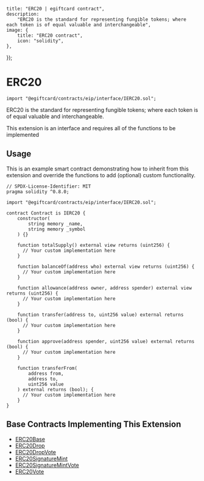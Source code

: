 
	title: "ERC20 | egiftcard contract",
	description:
		"ERC20 is the standard for representing fungible tokens; where each token is of equal valuable and interchangeable",
	image: {
		title: "ERC20 contract",
		icon: "solidity",
	},
});

# ERC20

```solidity
import "@egiftcard/contracts/eip/interface/IERC20.sol";
```

ERC20 is the standard for representing fungible tokens; where each token is of equal valuable and interchangeable.

<Callout title="info" variant="info">
	This extension is an interface and requires all of the functions to be
	implemented
</Callout>

<br />

<GithubButtonLink href="https://github.com/egiftcard/contracts/blob/main/contracts/eip/interface/IERC20.sol" />

## Usage

This is an example smart contract demonstrating how to inherit from this extension
and override the functions to add (optional) custom functionality.

```solidity
// SPDX-License-Identifier: MIT
pragma solidity ^0.8.0;

import "@egiftcard/contracts/eip/interface/IERC20.sol";

contract Contract is IERC20 {
    constructor(
        string memory _name,
        string memory _symbol
    ) {}

    function totalSupply() external view returns (uint256) {
      // Your custom implementation here
    }

    function balanceOf(address who) external view returns (uint256) {
      // Your custom implementation here
    }

    function allowance(address owner, address spender) external view returns (uint256) {
      // Your custom implementation here
    }

    function transfer(address to, uint256 value) external returns (bool) {
      // Your custom implementation here
    }

    function approve(address spender, uint256 value) external returns (bool) {
      // Your custom implementation here
    }

    function transferFrom(
        address from,
        address to,
        uint256 value
    ) external returns (bool); {
      // Your custom implementation here
    }
}
```

<GithubButtonLink href="https://github.com/egiftcard/contracts/blob/main/contracts/openzeppelin-presets/token/ERC20/ERC20.sol" />

## Base Contracts Implementing This Extension

- [ERC20Base](/contracts/build/base-contracts/erc-20/base)
- [ERC20Drop](/contracts/build/base-contracts/erc-20/drop)
- [ERC20DropVote](/contracts/build/base-contracts/erc-20/drop-vote)
- [ERC20SignatureMint](/contracts/build/base-contracts/erc-20/signature-mint)
- [ERC20SignatureMintVote](/contracts/build/base-contracts/erc-20/signature-mint-vote)
- [ERC20Vote](/contracts/build/base-contracts/erc-20/base)
